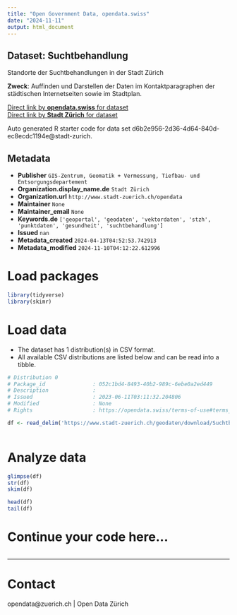 ```yaml
---
title: "Open Government Data, opendata.swiss"
date: "2024-11-11"
output: html_document
---
```


## Dataset: Suchtbehandlung

Standorte der Suchtbehandlungen in der Stadt Zürich

**Zweck**: Auffinden und Darstellen der Daten im Kontaktparagraphen der städtischen Internetseiten sowie im Stadtplan.

[Direct link by **opendata.swiss** for dataset](https://opendata.swiss/de/dataset/suchtbehandlung1)<br>
[Direct link by **Stadt Zürich** for dataset](https://data.stadt-zuerich.ch/dataset/geo_suchtbehandlung)

Auto generated R starter code for data set d6b2e956-2d36-4d64-840d-ec8ecdc1194e@stadt-zurich.

## Metadata

- **Publisher** `GIS-Zentrum, Geomatik + Vermessung, Tiefbau- und Entsorgungsdepartement`
- **Organization.display_name.de** `Stadt Zürich`
- **Organization.url** `http://www.stadt-zuerich.ch/opendata`
- **Maintainer** `None`
- **Maintainer_email** `None`
- **Keywords.de** `['geoportal', 'geodaten', 'vektordaten', 'stzh', 'punktdaten', 'gesundheit', 'suchtbehandlung']`
- **Issued** `nan`
- **Metadata_created** `2024-04-13T04:52:53.742913`
- **Metadata_modified** `2024-11-10T04:12:22.612996`


# Load packages

```r

library(tidyverse)
library(skimr)

```

# Load data

-   The dataset has 1 distribution(s) in CSV format.
-   All available CSV distributions are listed below and can be read into a tibble.

```r

# Distribution 0
# Package_id               : 052c1bd4-8493-40b2-989c-6ebe0a2ed449
# Description              : 
# Issued                   : 2023-06-11T03:11:32.204806
# Modified                 : None
# Rights                   : https://opendata.swiss/terms-of-use#terms_open

df <- read_delim('https://www.stadt-zuerich.ch/geodaten/download/Suchtbehandlung?format=10008')



```

# Analyze data

```r

glimpse(df)
str(df)
skim(df)

head(df)
tail(df)

```

# Continue your code here...

```r

```

------------------------------------------------------------------------

# Contact

opendata@zuerich.ch | Open Data Zürich
